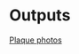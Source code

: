 # Outputs {-}

[Plaque photos](https://drive.google.com/drive/folders/1UHZMC7saeaKR3dE2rcGMAHy8LBETvgxf?usp=sharing)





